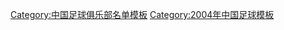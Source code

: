 {{Football squad with logo
 | name      = 2004年珠海中邦名单
 | bgcolor   = #FF0000
 | textcolor   = #FFFFFF
 | teamname  = 珠海中邦
 | seasontitle=[[2004年中国足球甲级联赛|<span style="color: #FFFFFF;">2004年</span>]][[中国足球甲级联赛|<span style="color: #FFFFFF;">中甲联赛</span>]]第2名
 | teamlogo  =  
 | p1=[[柏小磊]]
 | p2=[[王凡]]
 | p3=[[王坤 (1985年)|王坤]]
 | p4=[[常琳]]
 | p5=[[范志毅]]
 | p6=[[刘志青]]
 | p7=[[布嘎 (足球運動員)|布嘎]]
 | p8=[[巴宁]]
 | p9=[[杨林 (足球运动员)|杨林]]
 | p10=[[李刚]]
 | p11=[[曲少言]]
 | p12=[[张然 (足球运动员)|张然]]
 | p13=[[王欣 (足球运动员)|王欣]]
 | p14=[[王涛 (1981年)|王涛]]
 | p15=[[赵志鹏]]
 | p16=[[刘全德]]
 | p17=[[徐鑫]]
 | p18=[[王寿挺]]
 | p19=[[许翔]]
 | p20=[[尹琳]]
 | p21=[[迪迪尔]]
 | p22=[[董雷 (足球运动员)|董雷]]
 | p23=[[肖毅海]]
 | p24=[[张书恺]]
 | p25=[[孙超 (足球运动员)|孙超]]
 | p26=[[于洋]]
 | p27=[[孙世静]]
 | p33=[[尼科莱·林久克|林久克]]
 | manager=[[马良行]]
}}<noinclude>
{{DEFAULTSORT:Zhuhai Zoboon F.C. Squad 2004}}
[[Category:中国足球俱乐部名单模板]]
[[Category:2004年中国足球模板]]